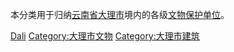 本分类用于归纳[[云南省|云南省]][[大理市|大理市]]境内的各级[[文物保护单位|文物保护单位]]。

[[Category:大理州境内的文物保护单位|Dali]]
[[Category:大理市文物|Category:大理市文物]]
[[Category:大理市建筑|Category:大理市建筑]]